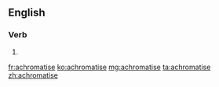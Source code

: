 ==English==

===Verb===
{{en-verb|achromatis|es}}

# {{standard spelling of|from=Non-Oxford British spelling|lang=en|achromatize}}

[[fr:achromatise]]
[[ko:achromatise]]
[[mg:achromatise]]
[[ta:achromatise]]
[[zh:achromatise]]